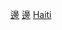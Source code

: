 {{Commonscat|International borders of Haiti}}

[[Category:海地地理|邊]]
[[Category:海地外交|邊]]
[[Category:各國邊界|Haiti]]